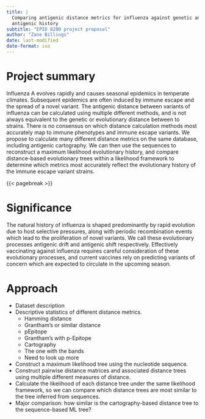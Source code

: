 ```yaml
---
title: |
  Comparing antigenic distance metrics for influenza against genetic and
  antigenic history
subtitle: "EPID 8200 project proposal"
author: "Zane Billings"
date: last-modified
date-format: iso
---
```


# Project summary

Influenza A evolves rapidly and causes seasonal epidemics in temperate climates.
Subsequent epidemics are often induced by immune escape and the spread of a
novel variant. The antigenic distance between variants of influenza can be
calculated using multiple different methods, and is not always equivalent to
the genetic or evolutionary distance between to strains. There is no consensus
on which distance calculation methods most accurately map to immune
phenotypes and immune escape variants. We propose to calculate many different
distance metrics on the same database, including antigenic cartography. We can
then use the sequences to reconstruct a maximum likelihood evolutionary history,
and compare distance-based evolutionary trees within a likelihood framework to
determine which metrics most accurately reflect the evolutionary history of
the immune escape variant strains.

{{< pagebreak >}}

# Significance

The natural history of influenza is shaped predominantly by rapid evolution due
to host selective pressures, along with periodic recombination events which lead
to the proliferation of novel variants. We call these evolutionary processes
antigenic drift and antigenic shift respectively. Effectively vaccinating
against influenza requires careful consideration of these evolutionary processes,
and current vaccines rely on predicting variants of concern which are expected
to circulate in the upcoming season.

# Approach

* Dataset description
* Descriptive statistics of different distance metrics.
	- Hamming distance
	- Grantham's or similar distance
	- pEpitope
	- Grantham's with p-Epitope
	- Cartography
	- The one with the bands
	- Need to look up more
* Construct a maximum likelihood tree using the nucleotide sequence.
* Construct pairwise distance matrices and associated distance trees using
multiple different measures of distance.
* Calculate the likelihood of each distance tree under the same likelihood
framework, so we can compare which distance trees are most similar to the
tree inferred from sequences.
* Major comparison: how similar is the cartography-based distance tree to the
sequence-based ML tree?